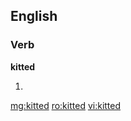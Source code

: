 ==English==

===Verb===
'''kitted'''

# {{past of|[[kit]]}}

[[mg:kitted]]
[[ro:kitted]]
[[vi:kitted]]